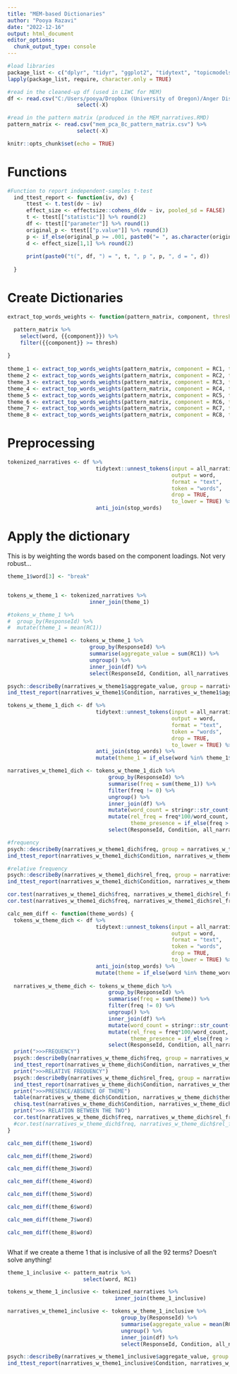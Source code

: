 ```yaml
---
title: "MEM-based Dictionaries"
author: "Pooya Razavi"
date: "2022-12-16"
output: html_document
editor_options: 
  chunk_output_type: console
---
```


```r
#load libraries
package_list <- c("dplyr", "tidyr", "ggplot2", "tidytext", "topicmodels", "rlang")
lapply(package_list, require, character.only = TRUE)

#read in the cleaned-up df (used in LIWC for MEM)
df <- read.csv("C:/Users/pooya/Dropbox (University of Oregon)/Anger Dissertation/LIWC/MEM/df_for_MEM.csv") %>% 
                      select(-X)

#read in the pattern matrix (produced in the MEM_narratives.RMD)
pattern_matrix <- read.csv("mem_pca_8c_pattern_matrix.csv") %>% 
                      select(-X)

knitr::opts_chunk$set(echo = TRUE)
```

# Functions

```r
#Function to report independent-samples t-test
  ind_ttest_report <- function(iv, dv) {
      ttest <- t.test(dv ~ iv)
      effect_size <- effectsize::cohens_d(dv ~ iv, pooled_sd = FALSE)
      t <- ttest[["statistic"]] %>% round(2)
      df <- ttest[["parameter"]] %>% round(1)
      original_p <- ttest[["p.value"]] %>% round(3)
      p <- if_else(original_p >= .001, paste0("= ", as.character(original_p)), "< .001")
      d <- effect_size[1,1] %>% round(2)    
      
      print(paste0("t(", df, ") = ", t, ", p ", p, ", d = ", d))
      
  }
```



# Create Dictionaries

```r
extract_top_words_weights <- function(pattern_matrix, component, thresh = 0.3){

  pattern_matrix %>% 
    select(word, {{component}}) %>% 
    filter({{component}} >= thresh)
  
}    
  
theme_1 <- extract_top_words_weights(pattern_matrix, component = RC1, thresh = .30)
theme_2 <- extract_top_words_weights(pattern_matrix, component = RC2, thresh = .30)
theme_3 <- extract_top_words_weights(pattern_matrix, component = RC3, thresh = .30)
theme_4 <- extract_top_words_weights(pattern_matrix, component = RC4, thresh = .30)
theme_5 <- extract_top_words_weights(pattern_matrix, component = RC5, thresh = .30)
theme_6 <- extract_top_words_weights(pattern_matrix, component = RC6, thresh = .30)
theme_7 <- extract_top_words_weights(pattern_matrix, component = RC7, thresh = .30)
theme_8 <- extract_top_words_weights(pattern_matrix, component = RC8, thresh = .30)


```

# Preprocessing

```r
tokenized_narratives <- df %>% 
                            tidytext::unnest_tokens(input = all_narratives,
                                                    output = word,
                                                    format = "text",
                                                    token = "words",
                                                    drop = TRUE,
                                                    to_lower = TRUE) %>% 
                            anti_join(stop_words)

```

# Apply the dictionary

This is by weighting the words based on the component loadings. Not very robust...

```r
theme_1$word[3] <- "break"


tokens_w_theme_1 <- tokenized_narratives %>% 
                          inner_join(theme_1)

#tokens_w_theme_1 %>% 
#  group_by(ResponseId) %>% 
#  mutate(theme_1 = mean(RC1)) 

narratives_w_theme1 <- tokens_w_theme_1 %>% 
                          group_by(ResponseId) %>% 
                          summarise(aggregate_value = sum(RC1)) %>% 
                          ungroup() %>% 
                          inner_join(df) %>% 
                          select(ResponseId, Condition, all_narratives, aggregate_value)

psych::describeBy(narratives_w_theme1$aggregate_value, group = narratives_w_theme1$Condition)  
ind_ttest_report(narratives_w_theme1$Condition, narratives_w_theme1$aggregate_value)

```


```r
tokens_w_theme_1_dich <- df %>% 
                            tidytext::unnest_tokens(input = all_narratives,
                                                    output = word,
                                                    format = "text",
                                                    token = "words",
                                                    drop = TRUE,
                                                    to_lower = TRUE) %>% 
                            anti_join(stop_words) %>% 
                            mutate(theme_1 = if_else(word %in% theme_1$word, 1, 0))

narratives_w_theme1_dich <- tokens_w_theme_1_dich %>% 
                                group_by(ResponseId) %>% 
                                summarise(freq = sum(theme_1)) %>% 
                                filter(freq != 0) %>% 
                                ungroup() %>% 
                                inner_join(df) %>% 
                                mutate(word_count = stringr::str_count(all_narratives ,"\\W+")) %>% 
                                mutate(rel_freq = freq*100/word_count,
                                       theme_presence = if_else(freq > 2, "Y", "N")) %>% 
                                select(ResponseId, Condition, all_narratives, word_count, freq, rel_freq)

#frequency
psych::describeBy(narratives_w_theme1_dich$freq, group = narratives_w_theme1_dich$Condition)
ind_ttest_report(narratives_w_theme1_dich$Condition, narratives_w_theme1_dich$freq)

#relative frequency
psych::describeBy(narratives_w_theme1_dich$rel_freq, group = narratives_w_theme1_dich$Condition)
ind_ttest_report(narratives_w_theme1_dich$Condition, narratives_w_theme1_dich$rel_freq)

cor.test(narratives_w_theme1_dich$freq, narratives_w_theme1_dich$rel_freq, method = c("pearson"))[["estimate"]]
cor.test(narratives_w_theme1_dich$freq, narratives_w_theme1_dich$rel_freq, method = c("spearman"))[["estimate"]]

```

```r
calc_mem_diff <- function(theme_words) {
  tokens_w_theme_dich <- df %>% 
                            tidytext::unnest_tokens(input = all_narratives,
                                                    output = word,
                                                    format = "text",
                                                    token = "words",
                                                    drop = TRUE,
                                                    to_lower = TRUE) %>% 
                            anti_join(stop_words) %>% 
                            mutate(theme = if_else(word %in% theme_words, 1, 0))
  
  narratives_w_theme_dich <- tokens_w_theme_dich %>% 
                                group_by(ResponseId) %>% 
                                summarise(freq = sum(theme)) %>% 
                                filter(freq != 0) %>% 
                                ungroup() %>% 
                                inner_join(df) %>% 
                                mutate(word_count = stringr::str_count(all_narratives ,"\\W+")) %>% 
                                mutate(rel_freq = freq*100/word_count,
                                       theme_presence = if_else(freq > 2, "Y", "N")) %>% 
                                select(ResponseId, Condition, all_narratives, word_count, freq, rel_freq, theme_presence)
  print(">>>FREQUENCY")
  psych::describeBy(narratives_w_theme_dich$freq, group = narratives_w_theme_dich$Condition, mat = TRUE) %>% print()
  ind_ttest_report(narratives_w_theme_dich$Condition, narratives_w_theme_dich$freq)
  print(">>>RELATIVE FREQUENCY")
  psych::describeBy(narratives_w_theme_dich$rel_freq, group = narratives_w_theme_dich$Condition, mat = TRUE) %>% print()
  ind_ttest_report(narratives_w_theme_dich$Condition, narratives_w_theme_dich$rel_freq)
  print(">>>PRESENCE/ABSENCE OF THEME")
  table(narratives_w_theme_dich$Condition, narratives_w_theme_dich$theme_presence) %>% print()
  chisq.test(narratives_w_theme_dich$Condition, narratives_w_theme_dich$theme_presence, correct=FALSE) %>% print()
  print(">>> RELATION BETWEEN THE TWO")
  cor.test(narratives_w_theme_dich$freq, narratives_w_theme_dich$rel_freq, method = c("pearson"))[["estimate"]] %>% print()
  #cor.test(narratives_w_theme_dich$freq, narratives_w_theme_dich$rel_freq, method = c("spearman"))[["estimate"]] %>% print()
}

calc_mem_diff(theme_1$word)

calc_mem_diff(theme_2$word)

calc_mem_diff(theme_3$word)

calc_mem_diff(theme_4$word)

calc_mem_diff(theme_5$word)

calc_mem_diff(theme_6$word)

calc_mem_diff(theme_7$word)

calc_mem_diff(theme_8$word)



```




What if we create a theme 1 that is inclusive of all the 92 terms?
Doesn't solve anything!
```r
theme_1_inclusive <- pattern_matrix %>% 
                        select(word, RC1)

tokens_w_theme_1_inclusive <- tokenized_narratives %>% 
                                  inner_join(theme_1_inclusive)

narratives_w_theme1_inclusive <- tokens_w_theme_1_inclusive %>% 
                                    group_by(ResponseId) %>% 
                                    summarise(aggregate_value = mean(RC1)) %>% 
                                    ungroup() %>% 
                                    inner_join(df) %>% 
                                    select(ResponseId, Condition, all_narratives, aggregate_value)

psych::describeBy(narratives_w_theme1_inclusive$aggregate_value, group = narratives_w_theme1_inclusive$Condition)  
ind_ttest_report(narratives_w_theme1_inclusive$Condition, narratives_w_theme1_inclusive$aggregate_value)

```

